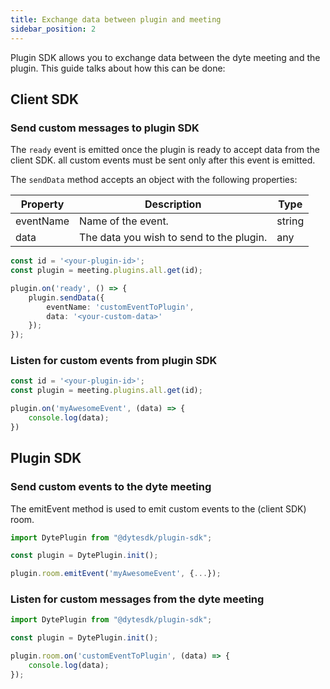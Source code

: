 ```yaml
---
title: Exchange data between plugin and meeting
sidebar_position: 2
---
```


Plugin SDK allows you to exchange data between the dyte meeting and the plugin. This guide talks about how this can be done:

## Client SDK 

### Send custom messages to plugin SDK

The `ready` event is emitted once the plugin is ready to accept data from the client SDK. all custom events must be sent only after this event is emitted.

The `sendData` method accepts an object with the following properties:

| Property | Description | Type |
| --- | --- | --- |
| eventName | Name of the event. | string |
| data | The data you wish to send to the plugin. | any |

```ts
const id = '<your-plugin-id>';
const plugin = meeting.plugins.all.get(id);

plugin.on('ready', () => {
    plugin.sendData({ 
        eventName: 'customEventToPlugin',
        data: '<your-custom-data>'
    });
});
```

### Listen for custom events from plugin SDK
```ts
const id = '<your-plugin-id>';
const plugin = meeting.plugins.all.get(id);

plugin.on('myAwesomeEvent', (data) => {
    console.log(data);
})
```

## Plugin SDK

### Send custom events to the dyte meeting

The emitEvent method is used to emit custom events to the (client SDK) room.
```ts
import DytePlugin from "@dytesdk/plugin-sdk";

const plugin = DytePlugin.init();

plugin.room.emitEvent('myAwesomeEvent', {...});
```

### Listen for custom messages from the dyte meeting
```ts
import DytePlugin from "@dytesdk/plugin-sdk";

const plugin = DytePlugin.init();

plugin.room.on('customEventToPlugin', (data) => {
    console.log(data);
});
```
